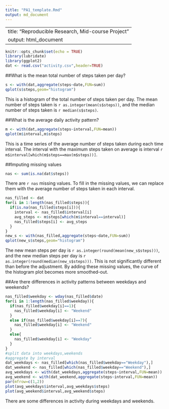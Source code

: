 ---
title: "PA1_template.Rmd"
output: md_document
---

---
title: "Reproducible Research, Mid-course Project"
output: html_document
---

```{r setup}
knitr::opts_chunk$set(echo = TRUE)
library(lubridate)
library(ggplot2)
dat <- read.csv("activity.csv",header=TRUE)
```

##What is the mean total number of steps taken per day?
```{r}
s <- with(dat,aggregate(steps~date,FUN=sum))
qplot(s$steps,geom="histogram")
```

This is a histogram of the total number of steps taken per day. The mean number of steps taken is `r as.integer(mean(s$steps))`, and the median number of steps taken is `r median(s$steps)`.

##What is the average daily activity pattern?
```{r}
m <- with(dat,aggregate(steps~interval,FUN=mean))
qplot(m$interval,m$steps)
```

This is a time series of the average number of steps taken during each time interval. The interval with the maximum steps taken on average is interval `r m$interval[which(m$steps==max(m$steps))]`.

##Imputing missing values

```{r}
nas <- sum(is.na(dat$steps))
```

There are `r nas` missing values. To fill in the missing values, we can replace them with the average number of steps taken in each interval.

```{r}
nas_filled <- dat
for(i in 1:length(nas_filled$steps)){
  if(is.na(nas_filled$steps[i])){
    interval <- nas_filled$interval[i]
    avg_steps <- m$steps[which(m$interval==interval)]
    nas_filled$steps[i] <- avg_steps
  }
}
new_s <- with(nas_filled,aggregate(steps~date,FUN=sum))
qplot(new_s$steps,geom="histogram")
```

The new mean steps per day is `r as.integer(round(mean(new_s$steps)))`, and the new median steps per day is `r as.integer(round(median(new_s$steps)))`. This is not significantly different than before the adjustment. By adding these missing values, the curve of the histogram plot becomes more smoothed-out. 

##Are there differences in activity patterns between weekdays and weekends?

```{r}
nas_filled$weekday <- wday(nas_filled$date)
for(i in 1:length(nas_filled$weekday)){
  if(nas_filled$weekday[i]==1){
    nas_filled$weekday[i] <- "Weekend"
  }
  else if(nas_filled$weekday[i]==7){
    nas_filled$weekday[i] <- "Weekend"
  }
  else{
    nas_filled$weekday[i] <- "Weekday"
  }
}
#split data into weekdays,weekends
#aggregate by interval
dat_weekdays <- nas_filled[which(nas_filled$weekday=="Weekday"),]
dat_weekend <- nas_filled[which(nas_filled$weekday=="Weekend"),]
avg_weekdays <- with(dat_weekdays,aggregate(steps~interval,FUN=mean))
avg_weekend <- with(dat_weekend,aggregate(steps~interval,FUN=mean))
par(mfrow=c(1,2))
plot(avg_weekdays$interval,avg_weekdays$steps)
plot(avg_weekend$interval,avg_weekend$steps)

```

There are some differences in activity during weekdays and weekends.